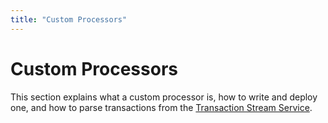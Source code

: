```yaml
---
title: "Custom Processors"
---
```


# Custom Processors


<IndexerBetaNotice />

This section explains what a custom processor is, how to write and deploy one, and how to parse transactions from the [Transaction Stream Service](txn-stream.mdx).
